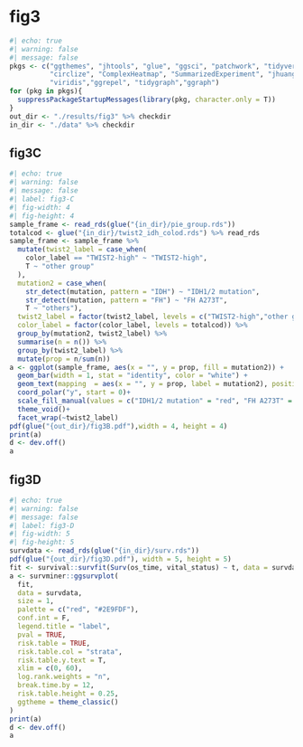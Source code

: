 # fig3

```r
#| echo: true
#| warning: false
#| message: false 
pkgs <- c("ggthemes", "jhtools", "glue", "ggsci", "patchwork", "tidyverse",
          "circlize", "ComplexHeatmap", "SummarizedExperiment", "jhuanglabRNAseq",
          "viridis","ggrepel", "tidygraph","ggraph")
for (pkg in pkgs){
  suppressPackageStartupMessages(library(pkg, character.only = T))
}
out_dir <- "./results/fig3" %>% checkdir
in_dir <- "./data" %>% checkdir

```

## fig3C

```r
#| echo: true
#| warning: false
#| message: false 
#| label: fig3-C
#| fig-width: 4
#| fig-height: 4
sample_frame <- read_rds(glue("{in_dir}/pie_group.rds"))
totalcod <- glue("{in_dir}/twist2_idh_colod.rds") %>% read_rds
sample_frame <- sample_frame %>%
  mutate(twist2_label = case_when(
    color_label == "TWIST2-high" ~ "TWIST2-high",
    T ~ "other group"
  ),
  mutation2 = case_when(
    str_detect(mutation, pattern = "IDH") ~ "IDH1/2 mutation",
    str_detect(mutation, pattern = "FH") ~ "FH A273T",
    T ~ "others"),
  twist2_label = factor(twist2_label, levels = c("TWIST2-high","other group")),
  color_label = factor(color_label, levels = totalcod)) %>%
  group_by(mutation2, twist2_label) %>%
  summarise(n = n()) %>%
  group_by(twist2_label) %>%
  mutate(prop = n/sum(n)) 
a <- ggplot(sample_frame, aes(x = "", y = prop, fill = mutation2)) +
  geom_bar(width = 1, stat = "identity", color = "white") +
  geom_text(mapping  = aes(x = "", y = prop, label = mutation2), position = position_stack(vjust= 0.5 ), size = 3)+
  coord_polar("y", start = 0)+
  scale_fill_manual(values = c("IDH1/2 mutation" = "red", "FH A273T" = "#4D84C5", "others" = "grey")) +
  theme_void()+
  facet_wrap(~twist2_label)
pdf(glue("{out_dir}/fig3B.pdf"),width = 4, height = 4)
print(a)
d <- dev.off()
a
```

## fig3D

```r
#| echo: true
#| warning: false
#| message: false 
#| label: fig3-D
#| fig-width: 5
#| fig-height: 5
survdata <- read_rds(glue("{in_dir}/surv.rds"))
pdf(glue("{out_dir}/fig3D.pdf"), width = 5, height = 5)
fit <- survival::survfit(Surv(os_time, vital_status) ~ t, data = survdata)
a <- survminer::ggsurvplot(
  fit,
  data = survdata,
  size = 1,
  palette = c("red", "#2E9FDF"),
  conf.int = F,
  legend.title = "label",
  pval = TRUE,
  risk.table = TRUE,
  risk.table.col = "strata",
  risk.table.y.text = T,
  xlim = c(0, 60),
  log.rank.weights = "n",
  break.time.by = 12,
  risk.table.height = 0.25,
  ggtheme = theme_classic()
)
print(a)
d <- dev.off()
a
```
